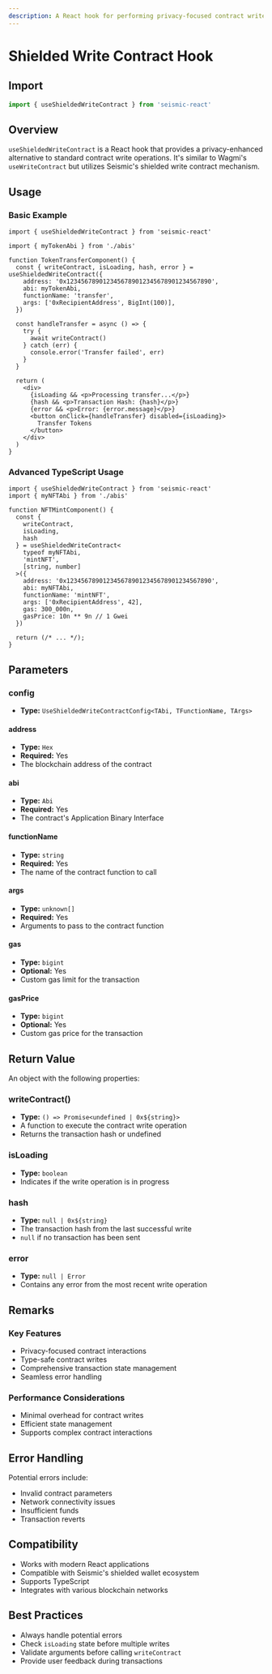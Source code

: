 ```yaml
---
description: A React hook for performing privacy-focused contract write operations with enhanced security and type safety.
---
```


# Shielded Write Contract Hook

## Import

```ts
import { useShieldedWriteContract } from 'seismic-react'
```

## Overview

`useShieldedWriteContract` is a React hook that provides a privacy-enhanced alternative to standard contract write operations. It's similar to Wagmi's `useWriteContract` but utilizes Seismic's shielded write contract mechanism.

## Usage

### Basic Example

```tsx
import { useShieldedWriteContract } from 'seismic-react'

import { myTokenAbi } from './abis'

function TokenTransferComponent() {
  const { writeContract, isLoading, hash, error } = useShieldedWriteContract({
    address: '0x1234567890123456789012345678901234567890',
    abi: myTokenAbi,
    functionName: 'transfer',
    args: ['0xRecipientAddress', BigInt(100)],
  })

  const handleTransfer = async () => {
    try {
      await writeContract()
    } catch (err) {
      console.error('Transfer failed', err)
    }
  }

  return (
    <div>
      {isLoading && <p>Processing transfer...</p>}
      {hash && <p>Transaction Hash: {hash}</p>}
      {error && <p>Error: {error.message}</p>}
      <button onClick={handleTransfer} disabled={isLoading}>
        Transfer Tokens
      </button>
    </div>
  )
}
```

### Advanced TypeScript Usage

```tsx
import { useShieldedWriteContract } from 'seismic-react'
import { myNFTAbi } from './abis'

function NFTMintComponent() {
  const {
    writeContract,
    isLoading,
    hash
  } = useShieldedWriteContract<
    typeof myNFTAbi,
    'mintNFT',
    [string, number]
  >({
    address: '0x1234567890123456789012345678901234567890',
    abi: myNFTAbi,
    functionName: 'mintNFT',
    args: ['0xRecipientAddress', 42],
    gas: 300_000n,
    gasPrice: 10n ** 9n // 1 Gwei
  })

  return (/* ... */);
}
```

## Parameters

### config

- **Type:** `UseShieldedWriteContractConfig<TAbi, TFunctionName, TArgs>`

#### address

- **Type:** `Hex`
- **Required:** Yes
- The blockchain address of the contract

#### abi

- **Type:** `Abi`
- **Required:** Yes
- The contract's Application Binary Interface

#### functionName

- **Type:** `string`
- **Required:** Yes
- The name of the contract function to call

#### args

- **Type:** `unknown[]`
- **Required:** Yes
- Arguments to pass to the contract function

#### gas

- **Type:** `bigint`
- **Optional:** Yes
- Custom gas limit for the transaction

#### gasPrice

- **Type:** `bigint`
- **Optional:** Yes
- Custom gas price for the transaction

## Return Value

An object with the following properties:

### writeContract()

- **Type:** `() => Promise<undefined | 0x${string}>`
- A function to execute the contract write operation
- Returns the transaction hash or undefined

### isLoading

- **Type:** `boolean`
- Indicates if the write operation is in progress

### hash

- **Type:** `null | 0x${string}`
- The transaction hash from the last successful write
- `null` if no transaction has been sent

### error

- **Type:** `null | Error`
- Contains any error from the most recent write operation

## Remarks

### Key Features

- Privacy-focused contract interactions
- Type-safe contract writes
- Comprehensive transaction state management
- Seamless error handling

### Performance Considerations

- Minimal overhead for contract writes
- Efficient state management
- Supports complex contract interactions

## Error Handling

Potential errors include:

- Invalid contract parameters
- Network connectivity issues
- Insufficient funds
- Transaction reverts

## Compatibility

- Works with modern React applications
- Compatible with Seismic's shielded wallet ecosystem
- Supports TypeScript
- Integrates with various blockchain networks

## Best Practices

- Always handle potential errors
- Check `isLoading` state before multiple writes
- Validate arguments before calling `writeContract`
- Provide user feedback during transactions
